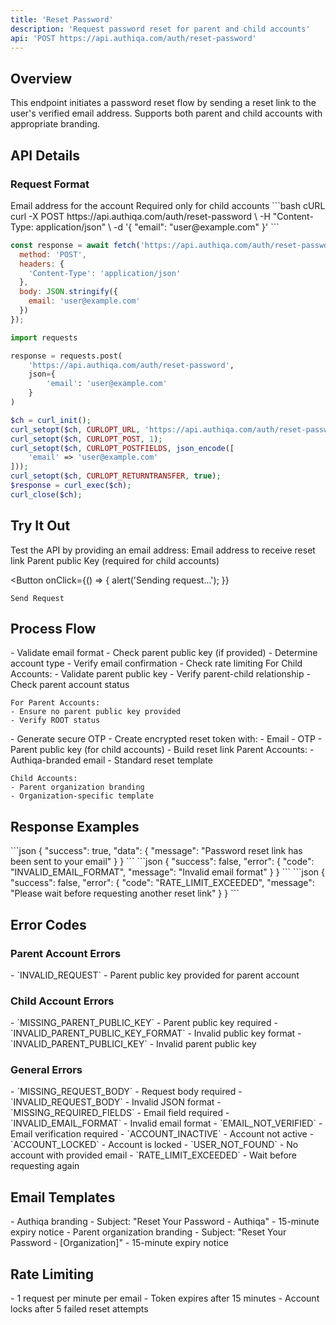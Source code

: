 ```yaml
---
title: 'Reset Password'
description: 'Request password reset for parent and child accounts'
api: 'POST https://api.authiqa.com/auth/reset-password'
---
```



## Overview

This endpoint initiates a password reset flow by sending a reset link to the user's verified email address. Supports both parent and child accounts with appropriate branding.

## API Details

### Request Format

<ParamField body="email" type="string" required>
  Email address for the account
</ParamField>

<ParamField body="parentPublicKey" type="string">
  Required only for child accounts
</ParamField>

<RequestExample>
```bash cURL
curl -X POST https://api.authiqa.com/auth/reset-password \
  -H "Content-Type: application/json" \
  -d '{
    "email": "user@example.com"
  }'
```

```javascript JavaScript
const response = await fetch('https://api.authiqa.com/auth/reset-password', {
  method: 'POST',
  headers: {
    'Content-Type': 'application/json'
  },
  body: JSON.stringify({
    email: 'user@example.com'
  })
});
```

```python Python
import requests

response = requests.post(
    'https://api.authiqa.com/auth/reset-password',
    json={
        'email': 'user@example.com'
    }
)
```

```php PHP
$ch = curl_init();
curl_setopt($ch, CURLOPT_URL, 'https://api.authiqa.com/auth/reset-password');
curl_setopt($ch, CURLOPT_POST, 1);
curl_setopt($ch, CURLOPT_POSTFIELDS, json_encode([
    'email' => 'user@example.com'
]));
curl_setopt($ch, CURLOPT_RETURNTRANSFER, true);
$response = curl_exec($ch);
curl_close($ch);
```
</RequestExample>

## Try It Out

<Note>
Test the API by providing an email address:
</Note>

<Card>
  <ParamField path="email" placeholder="user@example.com" required>
    Email address to receive reset link
  </ParamField>

  <ParamField path="parentPublicKey" placeholder="APK_1234567890abcdef_1234">
    Parent public Key (required for child accounts)
  </ParamField>

  <Expandable title="Headers" defaultOpen>
    <ParamField header="Content-Type" value="application/json" />
  </Expandable>

  <Button
    onClick={() => {
      alert('Sending request...');
    }}
  >
    Send Request
  </Button>
</Card>

## Process Flow

<Steps>
  <Step title="Request Validation">
    - Validate email format
    - Check parent public key (if provided)
    - Determine account type
    - Verify email confirmation
    - Check rate limiting
  </Step>

  <Step title="Account Validation">
    For Child Accounts:
    - Validate parent public key
    - Verify parent-child relationship
    - Check parent account status

    For Parent Accounts:
    - Ensure no parent public key provided
    - Verify ROOT status
  </Step>

  <Step title="Token Generation">
    - Generate secure OTP
    - Create encrypted reset token with:
      - Email
      - OTP
      - Parent public key (for child accounts)
    - Build reset link
  </Step>

  <Step title="Email Delivery">
    Parent Accounts:
    - Authiqa-branded email
    - Standard reset template

    Child Accounts:
    - Parent organization branding
    - Organization-specific template
  </Step>
</Steps>

## Response Examples

<ResponseField name="200: Success">
```json
{
  "success": true,
  "data": {
    "message": "Password reset link has been sent to your email"
  }
}
```
</ResponseField>

<ResponseField name="400: Invalid Request">
```json
{
  "success": false,
  "error": {
    "code": "INVALID_EMAIL_FORMAT",
    "message": "Invalid email format"
  }
}
```
</ResponseField>

<ResponseField name="429: Rate Limited">
```json
{
  "success": false,
  "error": {
    "code": "RATE_LIMIT_EXCEEDED",
    "message": "Please wait before requesting another reset link"
  }
}
```
</ResponseField>

## Error Codes

### Parent Account Errors
<ResponseField name="400 Bad Request">
  - `INVALID_REQUEST` - Parent public key provided for parent account
</ResponseField>

### Child Account Errors
<ResponseField name="400 Bad Request">
  - `MISSING_PARENT_PUBLIC_KEY` - Parent public key required
  - `INVALID_PARENT_PUBLIC_KEY_FORMAT` - Invalid public key format
</ResponseField>

<ResponseField name="401 Unauthorized">
  - `INVALID_PARENT_PUBLICI_KEY` - Invalid parent public key
</ResponseField>

### General Errors
<ResponseField name="400 Bad Request">
  - `MISSING_REQUEST_BODY` - Request body required
  - `INVALID_REQUEST_BODY` - Invalid JSON format
  - `MISSING_REQUIRED_FIELDS` - Email field required
  - `INVALID_EMAIL_FORMAT` - Invalid email format
</ResponseField>

<ResponseField name="403 Forbidden">
  - `EMAIL_NOT_VERIFIED` - Email verification required
  - `ACCOUNT_INACTIVE` - Account not active
  - `ACCOUNT_LOCKED` - Account is locked
</ResponseField>

<ResponseField name="404 Not Found">
  - `USER_NOT_FOUND` - No account with provided email
</ResponseField>

<ResponseField name="429 Too Many Requests">
  - `RATE_LIMIT_EXCEEDED` - Wait before requesting again
</ResponseField>

## Email Templates

<CardGroup cols={2}>
  <Card title="Parent Account Email" icon="building">
    - Authiqa branding
    - Subject: "Reset Your Password - Authiqa"
    - 15-minute expiry notice
  </Card>
  <Card title="Child Account Email" icon="users">
    - Parent organization branding
    - Subject: "Reset Your Password - [Organization]"
    - 15-minute expiry notice
  </Card>
</CardGroup>

## Rate Limiting

<Card title="Limits" icon="shield">
  - 1 request per minute per email
  - Token expires after 15 minutes
  - Account locks after 5 failed reset attempts
</Card>